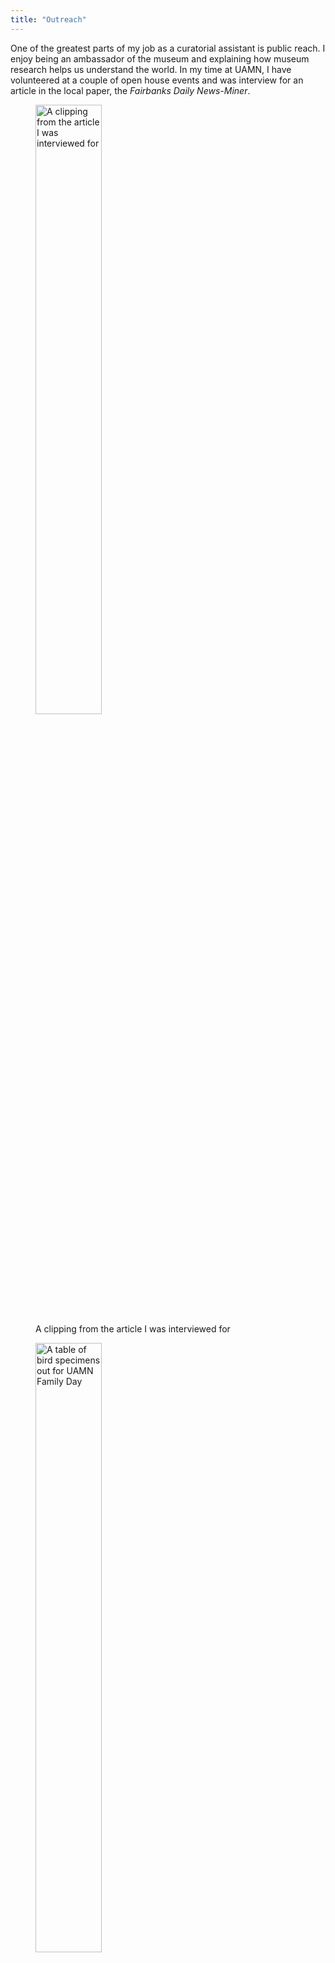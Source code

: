 ```yaml
---
title: "Outreach"
---
```


One of the greatest parts of my job as a curatorial assistant is public reach. I enjoy being an ambassador of the museum and explaining how museum research helps us understand the world. In my time at UAMN, I have volunteered at a couple of open house events and was interview for an article in the local paper, the *Fairbanks Daily News-Miner*.

![A clipping from the article I was interviewed for](/Users/brown/GitHub/coliverbrown.github.io/media/paper_clipping.jpg){width=50%}

![A table of bird specimens out for UAMN Family Day](/Users/brown/GitHub/coliverbrown.github.io/media/outreach_table.jpg){width=50%}

***

Additionally, I have participated in the [Letters to a Pre-Scientist program](https://prescientist.org/) since 2022. In this program, I sent four letters to a middle school student to discuss being a STEM professional and encourage them to pursue a career in STEM.

![](/Users/brown/GitHub/coliverbrown.github.io/media/lps_selfie.jpg){width=50%}
